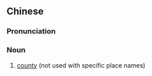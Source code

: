 ==Chinese==
{{zh-forms|s=县份}}

===Pronunciation===
{{zh-pron
|m=xiànfèn
|c=jyun6 fan6
|mn=qz:kūiⁿ-hūn/xm:koāiⁿ-hūn/zz:koān-hūn
|cat=n
}}

===Noun===
{{zh-noun}}

# [[county]] (not used with specific place names)